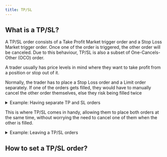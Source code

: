 ```yaml
---
title: TP/SL
---
```

## What is a TP/SL?

A TP/SL order consists of a Take Profit Market trigger order and a Stop Loss Market trigger order. Once one of the order is triggered, the other order will be canceled. Due to this behaviour, TP/SL is also a subset of One-Cancels-Other (OCO) order.

A trader usually has price levels in mind where they want to take profit from a position or stop out of it.&#x20;

Normally, the trader has to place a Stop Loss order and a Limit order separately. If one of the orders gets filled, they would have to manually cancel the other order themselves, else they risk being filled twice

<details>

<summary>Example: Having separate TP and SL orders</summary>

Trader currently has a Long position of 1 BTC @ $61,000 and wishes to Take profit at $62,000 and Stop loss at $60,000.

Trader has to place a Limit Sell Order of 1 BTC @ $62,000 and a Stop Loss order of 1 BTC @ $60,000 separately.

If his Limit Sell Order of 1 BTC @ $62,000 is filled, the Stop Loss order stays opened and the trader has to cancel it himself. He will then have no open BTC position left.

If he forgets to cancel that remaining Stop Loss order and it gets triggered and filled, then he would end up having short 1 BTC of position.

</details>

This is where TP/SL comes in handy, allowing them to place both orders at the same time, without worrying the need to cancel one of them when the other is filled.

<details>

<summary>Example: Leaving a TP/SL orders</summary>

Trader currently has a Long position of 1 BTC @ $61,000 and wishes to Take profit at $62,000 and Stop loss at $60,000.

Trader places a TP/SL order with a Take Profit of 1 BTC @ $62,000 and a Stop Loss of 1 BTC @ $60,000 in the same order.

If his Take Profit Order of 1 BTC @ $62,000 is filled, then the Stop Loss will be automatically be cancelled.

This makes sure that the trader will have no open BTC position left open.

</details>



## How to set a TP/SL order?
<Frame caption="In your Positions tab at the bottom of the page, look for the TP/SL column">
<img src="../../../../assets/Screenshot 2024-10-08 at 11.36.32 AM.png" alt=""/>
</Frame>
<Frame caption="Enter your Take Profit and Stop Loss levels">
<img src="../../../../assets/Screenshot 2024-10-08 at 11.39.07 AM.png" alt=""/>
</Frame>
<Frame caption="Your TP/SL orders are now visible in both the Positions tab TP/SL column and in Open Orders tab">
<img src="../../../../assets/Screenshot 2024-10-08 at 11.39.32 AM.png" alt=""/>
</Frame>
